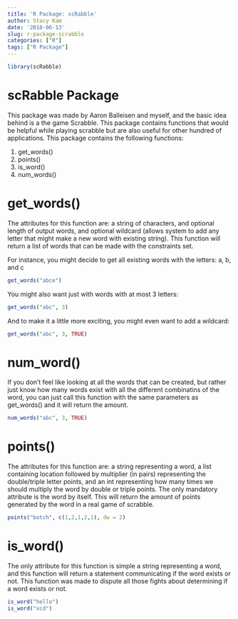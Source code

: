 ```yaml
---
title: 'R Package: scRabble'
author: Stacy Kam
date: '2018-06-13'
slug: r-package-scrabble
categories: ["R"]
tags: ["R Package"]
---
```


```r
library(scRabble)
```

# scRabble Package

This package was made by Aaron Balleisen and myself, and the basic idea behind is a the game Scrabble. This package contains functions that would be helpful while playing scrabble but are also useful for other hundred of applications. This package contains the following functions: 

1. get_words()
2. points()
3. is_word()
4. num_words()

# get_words() 

The attributes for this function are: a string of characters, and optional length of output words, and optional wildcard (allows system to add any letter that might make a new word with existing string). This function will return a list of words that can be made with the constraints set. 

For instance, you might decide to get all existing words with the letters: a, b, and c
```r
get_words("abce")
```

You might also want just with words with at most 3 letters: 
```r
get_words("abc", 3)
```

And to make it a little more exciting, you might even want to add a wildcard: 
```r
get_words("abc", 3, TRUE)
```

# num_word() 

If you don't feel like looking at all the words that can be created, but rather just know how many words exist with all the different combinatins of the word, you can just call this function with the same parameters as get_words() and it will return the amount. 

```r
num_words("abc", 3, TRUE)
```

# points() 

The attributes for this function are: a string representing a word, a list containing location followed by multiplier (in pairs) representing the double/triple letter points, and an int representing how many times we should multiply the word by double or triple points. The only mandatory attribute is the word by itself. This will return the amount of points generated by the word in a real game of scrabble. 

```r
points("botch", c(1,2,1,2,1), dw = 2)
```

# is_word() 

The only attribute for this function is simple a string representing a word, and this function will return a statement communicating if the word exists or not. This function was made to dispute all those fights about determining if a word exists or not. 

```r
is_word("hello")
is_word("xcd")
```
